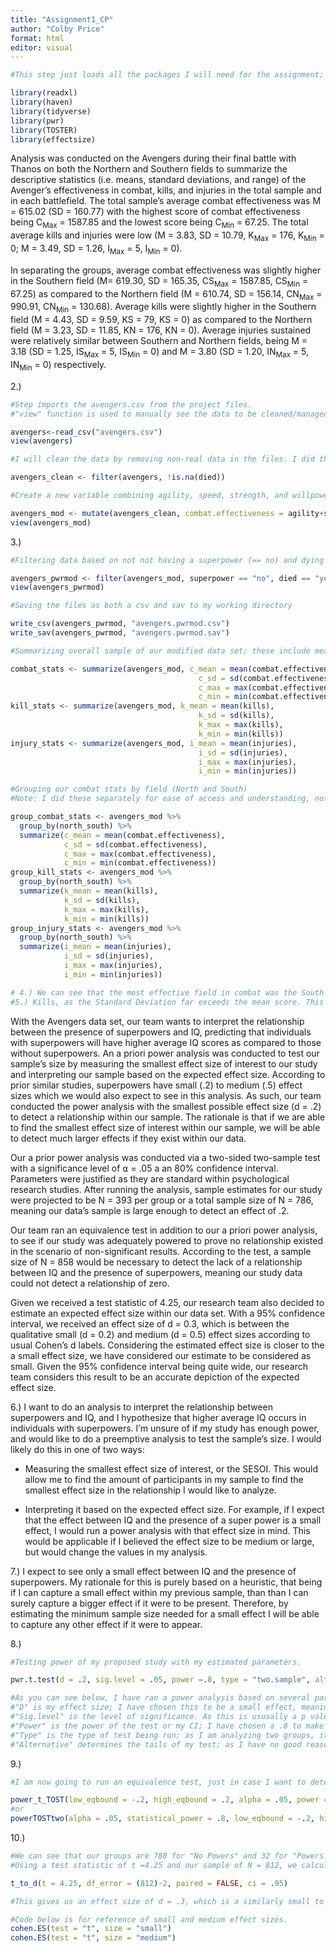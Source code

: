 ```yaml
---
title: "Assignment1_CP"
author: "Colby Price"
format: html
editor: visual
---
```


```r
#This step just loads all the packages I will need for the assignment; This only needs to be done once.

library(readxl)
library(haven)
library(tidyverse)
library(pwr)
library(TOSTER)
library(effectsize)
```

Analysis was conducted on the Avengers during their final battle with Thanos on both the Northern and Southern fields to summarize the descriptive statistics (i.e. means, standard deviations, and range) of the Avenger's effectiveness in combat, kills, and injuries in the total sample and in each battlefield. The total sample's average combat effectiveness was M = 615.02 (SD = 160.77) with the highest score of combat effectiveness being C~Max~ = 1587.85 and the lowest score being C~Min~ = 67.25. The total average kills and injuries were low (M = 3.83, SD = 10.79, K~Max~ = 176, K~Min~ = 0; M = 3.49, SD = 1.26, I~Max~ = 5, I~Min~ = 0).

In separating the groups, average combat effectiveness was slightly higher in the Southern field (M= 619.30, SD = 165.35, CS~Max~ = 1587.85, CS~Min~ = 67.25) as compared to the Northern field (M = 610.74, SD = 156.14, CN~Max~ = 990.91, CN~Min~ = 130.68). Average kills were slightly higher in the Southern field (M = 4.43, SD = 9.59, KS = 79, KS = 0) as compared to the Northern field (M = 3.23, SD = 11.85, KN = 176, KN = 0). Average injuries sustained were relatively similar between Southern and Northern fields, being M = 3.18 (SD = 1.25, IS~Max~ = 5, IS~Min~ = 0) and M = 3.80 (SD = 1.20, IN~Max~ = 5, IN~Min~ = 0) respectively.

2.)

```r
#Step imports the avengers.csv from the project files.
#"view" function is used to manually see the data to be cleaned/managed

avengers<-read_csv("avengers.csv")
view(avengers)
```

```r
#I will clean the data by removing non-real data in the files. I did this manually (noticing the two rows shared similar non-real values)

avengers_clean <- filter(avengers, !is.na(died))

#Create a new variable combining agility, speed, strength, and willpower with regular syntax and mutate function

avengers_mod <- mutate(avengers_clean, combat.effectiveness = agility+speed+strength+willpower)
view(avengers_mod)
```

3.)

```r
#Filtering data based on not not having a superpower (== no) and dying in battle (== yes)

avengers_pwrmod <- filter(avengers_mod, superpower == "no", died == "yes")
view(avengers_pwrmod)
```

```r
#Saving the files as both a csv and sav to my working directory

write_csv(avengers_pwrmod, "avengers.pwrmod.csv")
write_sav(avengers_pwrmod, "avengers.pwrmod.sav")

```

```r
#Summarizing overall sample of our modified data set; these include means, standard deviations, and range

combat_stats <- summarize(avengers_mod, c_mean = mean(combat.effectiveness),
                                          c_sd = sd(combat.effectiveness),
                                          c_max = max(combat.effectiveness),
                                          c_min = min(combat.effectiveness))
kill_stats <- summarize(avengers_mod, k_mean = mean(kills),
                                          k_sd = sd(kills),
                                          k_max = max(kills),
                                          k_min = min(kills))
injury_stats <- summarize(avengers_mod, i_mean = mean(injuries),
                                          i_sd = sd(injuries),
                                          i_max = max(injuries),
                                          i_min = min(injuries)) 

#Grouping our combat stats by field (North and South)
#Note: I did these separately for ease of access and understanding, not efficiency

group_combat_stats <- avengers_mod %>% 
  group_by(north_south) %>% 
  summarize(c_mean = mean(combat.effectiveness),
            c_sd = sd(combat.effectiveness),
            c_max = max(combat.effectiveness),
            c_min = min(combat.effectiveness))
group_kill_stats <- avengers_mod %>% 
  group_by(north_south) %>% 
  summarize(k_mean = mean(kills),
            k_sd = sd(kills),
            k_max = max(kills),
            k_min = min(kills))
group_injury_stats <- avengers_mod %>% 
  group_by(north_south) %>% 
  summarize(i_mean = mean(injuries),
            i_sd = sd(injuries),
            i_max = max(injuries),
            i_min = min(injuries))

# 4.) We can see that the most effective field in combat was the South Field (by about only 9 points), while they both had an equal highest value of injuries. However, according to mean scores, the North Field tended to have more injuries.
#5.) Kills, as the Standard Deviation far exceeds the mean score. This is due to the amount of people not having any kills, but still being added to the overall total. It's nowhere near indicative of how many people may have been killed on the battlefields.
```

With the Avengers data set, our team wants to interpret the relationship between the presence of superpowers and IQ, predicting that individuals with superpowers will have higher average IQ scores as compared to those without superpowers. An a priori power analysis was conducted to test our sample's size by measuring the smallest effect size of interest to our study and interpreting our sample based on the expected effect size. According to prior similar studies, superpowers have small (.2) to medium (.5) effect sizes which we would also expect to see in this analysis. As such, our team conducted the power analysis with the smallest possible effect size (d = .2) to detect a relationship within our sample. The rationale is that if we are able to find the smallest effect size of interest within our sample, we will be able to detect much larger effects if they exist within our data.

Our a prior power analysis was conducted via a two-sided two-sample test with a significance level of ⍺ = .05 a an 80% confidence interval. Parameters were justified as they are standard within psychological research studies. After running the analysis, sample estimates for our study were projected to be N = 393 per group or a total sample size of N = 786, meaning our data's sample is large enough to detect an effect of .2.

Our team ran an equivalence test in addition to our a priori power analysis, to see if our study was adequately powered to prove no relationship existed in the scenario of non-significant results. According to the test, a sample size of N = 858 would be necessary to detect the lack of a relationship between IQ and the presence of superpowers, meaning our study data could not detect a relationship of zero.

Given we received a test statistic of 4.25, our research team also decided to estimate an expected effect size within our data set. With a 95% confidence interval, we received an effect size of d = 0.3, which is between the qualitative small (d = 0.2) and medium (d = 0.5) effect sizes according to usual Cohen's d labels. Considering the estimated effect size is closer to the a small effect size, we have considered our estimate to be considered as small. Given the 95% confidence interval being quite wide, our research team considers this result to be an accurate depiction of the expected effect size.

6.) I want to do an analysis to interpret the relationship between superpowers and IQ, and I hypothesize that higher average IQ occurs in individuals with superpowers. I'm unsure of if my study has enough power, and would like to do a preemptive analysis to test the sample's size. I would likely do this in one of two ways:

-   Measuring the smallest effect size of interest, or the SESOI. This would allow me to find the amount of participants in my sample to find the smallest effect size in the relationship I would like to analyze.

-   Interpreting it based on the expected effect size. For example, if I expect that the effect between IQ and the presence of a super power is a small effect, I would run a power analysis with that effect size in mind. This would be applicable if I believed the effect size to be medium or large, but would change the values in my analysis.

7.) I expect to see only a small effect between IQ and the presence of superpowers. My rationale for this is purely based on a heuristic, that being if I can capture a small effect within my previous sample, than than I can surely capture a bigger effect if it were to be present. Therefore, by estimating the minimum sample size needed for a small effect I will be able to capture any other effect if it were to appear.

8.)

```r
#Testing power of my proposed study with my estimated parameters.

pwr.t.test(d = .2, sig.level = .05, power =.8, type = "two.sample", alternative = "two.sided")

#As you can see below, I have ran a power analysis based on several parameters. I will explain them as follows:
#"D" is my effect size; I have chosen this to be a small effect, meaning it would be .2; For explanation on this parameter, see #7 in the report.
#"Sig.level" is the level of significance. As this is ususally a p value of .05, I have chosen to do the same here
#"Power" is the power of the test or my CI; I have chosen a .8 to make my measurement precise enough. Usually these fall within .8 to .9, so I find this to be acceptable.
#"Type" is the type of test being run; as I am analyzing two groups, it would be a two sample t-test
#"Alternative" determines the tails of my test; as I have no good reason to believe that superpowers will affect the t-test in any particular direction, I have chosen to use a two-tailed or two-sided test.
```

9.)

```r
#I am now going to run an equivalence test, just in case I want to determine if my effect is statistically equal to 0. I can do this by running two one sided tests between two bounds that I deem too small to care about (those being -.02 and .02 for my low and high bounds respectively). If both of these come out as significant, that means our result is close enough to zero and there is no relationship definitively (if one is not significant, our results are just inconclusive). I do this in R with the following code:

power_t_TOST(low_eqbound = -.2, high_eqbound = .2, alpha = .05, power = .8, type = "two.sample")
#or
powerTOSTtwo(alpha = .05, statistical_power = .8, low_eqbound = -.2, high_eqbound = .2)
```

10.)

```r
#We can see that our groups are 780 for "No Powers" and 32 for "Powers." These give us both of our n values for the next part of our analysis
#Using a test statistic of t =4.25 and our sample of N = 812, we calculate the estimated effect size at 95% confidence

t_to_d(t = 4.25, df_error = (812)-2, paired = FALSE, ci = .95)

#This gives us an effect size of d = .3, which is a similarly small to medium effect size

#Code below is for reference of small and medium effect sizes. 
cohen.ES(test = "t", size = "small")
cohen.ES(test = "t", size = "medium")
```

